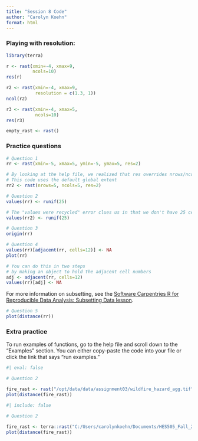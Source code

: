 ```yaml
---
title: "Session 8 Code"
author: "Carolyn Koehn"
format: html
---
```


### Playing with resolution:

```r
library(terra)

r <- rast(xmin=-4, xmax=9,
          ncols=10)
res(r)
```

```r
r2 <- rast(xmin=-4, xmax=9,
           resolution = c(1.3, 1))
ncol(r2)
```

```r
r3 <- rast(xmin=-4, xmax=5,
           ncols=10)
res(r3)
```

```r
empty_rast <- rast()
```

### Practice questions

```r
# Question 1
rr <- rast(xmin=-5, xmax=5, ymin=-5, ymax=5, res=2)

# By looking at the help file, we realized that res overrides nrows/ncols
# This code uses the default global extent
rr2 <- rast(nrows=5, ncols=5, res=2)
```

```r
# Question 2
values(rr) <- runif(25)

# The "values were recycled" error clues us in that we don't have 25 cells
values(rr2) <- runif(25)
```

```r
# Question 3
origin(rr)
```

```r
# Question 4
values(rr)[adjacent(rr, cells=12)] <- NA
plot(rr)

# You can do this in two steps 
# by making an object to hold the adjacent cell numbers
adj <- adjacent(rr, cells=12)
values(rr)[adj] <- NA
```

For more information on subsetting, see the [Software Carpentries R for Reproducible Data Analysis: Subsetting Data lesson](https://swcarpentry.github.io/r-novice-gapminder/06-data-subsetting.html).

```r
# Question 5
plot(distance(rr))
```

### Extra practice

To run examples of functions, go to the help file and scroll down to the "Examples" section. You can either copy-paste the code into your file or click the link that says "run examples."

```r
#| eval: false

# Question 2

fire_rast <- rast("/opt/data/data/assignment03/wildfire_hazard_agg.tif")
plot(distance(fire_rast))
```
```r
#| include: false

# Question 2

fire_rast <- terra::rast("C:/Users/carolynkoehn/Documents/HES505_Fall_2024/data/2023/assignment03/wildfire_hazard_agg.tif")
plot(distance(fire_rast))
```
